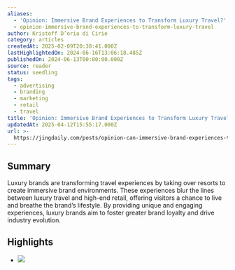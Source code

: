 ```yaml
---
aliases:
  - 'Opinion: Immersive Brand Experiences to Transform Luxury Travel?'
  - opinion-immersive-brand-experiences-to-transform-luxury-travel
author: Kristoff D’oria di Cirie
category: articles
createdAt: 2025-02-09T20:38:41.000Z
lastHighlightedOn: 2024-06-16T13:06:18.485Z
publishedOn: 2024-06-13T00:00:00.000Z
source: reader
status: seedling
tags:
  - advertising
  - branding
  - marketing
  - retail
  - travel
title: 'Opinion: Immersive Brand Experiences to Transform Luxury Travel?'
updatedAt: 2025-04-12T15:55:17.000Z
url: >-
  https://jingdaily.com/posts/opinion-can-immersive-brand-experiences-transform-luxury-travel
---
```

## Summary

Luxury brands are transforming travel experiences by taking over resorts to create immersive brand environments. These experiences blur the lines between luxury travel and high-end retail, offering visitors a chance to live and breathe the brand’s lifestyle. By providing unique and engaging experiences, luxury brands aim to foster greater brand loyalty and drive industry evolution.

## Highlights

- ![](https://jingdaily.com/_next/image?url=https%3A%2F%2Fcdn.sanity.io%2Fimages%2Ff8lauh0h%2Fproduction%2F66f0e3e5b0e1138c90effeee83c6b36a445c166c-5325x2995.jpg%3Ffit%3Dmax%26auto%3Dformat&w=3840&q=90)

